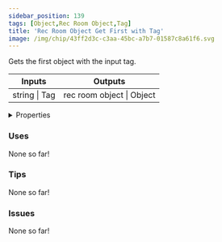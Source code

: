 ```yaml
---
sidebar_position: 139
tags: [Object,Rec Room Object,Tag]
title: 'Rec Room Object Get First with Tag'
image: /img/chip/43ff2d3c-c3aa-45bc-a7b7-01587c8a61f6.svg
---
```


Gets the first object with the input tag.



<IChip uuid="43ff2d3c-c3aa-45bc-a7b7-01587c8a61f6"/>

<table><thead><tr><th>Inputs</th><th>Outputs</th></tr></thead><tbody><tr><td>string | Tag</td><td>rec room object | Object</td></tr></tbody></table>

<details>
  <summary>Properties</summary>
  <div>
    <div>
    <table>
      <tbody>
        <tr>
          <td>Is beta required?</td>
          <td>No</td>
        </tr>
        <tr>
          <td>Is chip a trolling risk?</td>
          <td>No</td>
        </tr>
        <tr>
          <td>Is chip a role assignment risk?</td>
          <td>No</td>
        </tr>
        <tr>
          <td>Chip UUID</td>
          <td>43ff2d3c-c3aa-45bc-a7b7-01587c8a61f6</td>
        </tr>
        <tr>
          <td>Room availability</td>
          <td>Available everywhere</td>
        </tr>
      </tbody>
    </table>
    </div>
  </div>
</details>

### Uses

None so far!

### Tips

None so far!

### Issues

None so far!